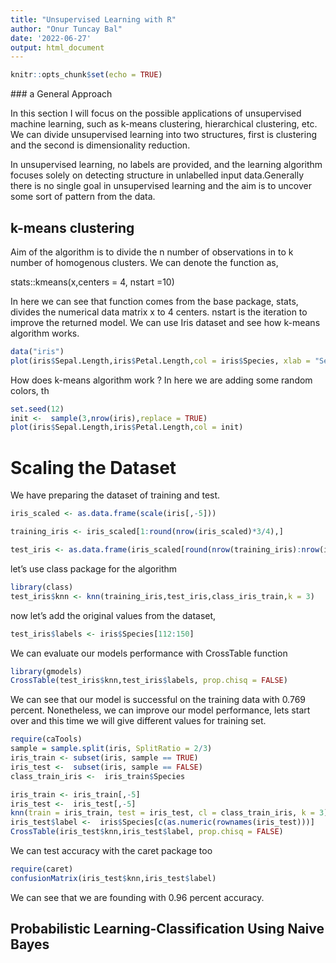```yaml
---
title: "Unsupervised Learning with R"
author: "Onur Tuncay Bal"
date: '2022-06-27'
output: html_document
---
```


```r
knitr::opts_chunk$set(echo = TRUE)
```

### a General Approach

In this section I will focus on the possible applications of unsupervised machine learning, such as k-means clustering, hierarchical clustering, etc. We can divide unsupervised learning into two structures, first is clustering and the second is dimensionality reduction.

In unsupervised learning, no labels are provided, and the learning algorithm focuses solely on detecting structure in unlabelled input data.Generally there is no single goal in unsupervised learning and the aim is to uncover some sort of pattern from the data.

## k-means clustering
Aim of the algorithm is to divide the n number of observations in to k number of homogenous clusters. We can denote the function as,

stats::kmeans(x,centers = 4, nstart  =10)

In here we can see that function comes from the base package, stats, divides the numerical data matrix x to 4 centers. nstart is the iteration to improve the returned model.
We can use Iris dataset and see how k-means algorithm works.

```r
data("iris")
plot(iris$Sepal.Length,iris$Petal.Length,col = iris$Species, xlab = "Sepal Length",ylab = "Petal Length")
```
How does k-means algorithm work ? In here we are adding some random colors, th
```r
set.seed(12)
init <-  sample(3,nrow(iris),replace = TRUE)
plot(iris$Sepal.Length,iris$Petal.Length,col = init)
```
# Scaling the Dataset

We have preparing the dataset of training and test.
```r
iris_scaled <- as.data.frame(scale(iris[,-5]))

training_iris <- iris_scaled[1:round(nrow(iris_scaled)*3/4),]

test_iris <- as.data.frame(iris_scaled[round(nrow(training_iris):nrow(iris_scaled)),])
```

let's use class package for the algorithm

```r
library(class)
test_iris$knn <- knn(training_iris,test_iris,class_iris_train,k = 3)
```
now let's add the original values from the dataset,

```r
test_iris$labels <- iris$Species[112:150]
```

We can evaluate our models performance with CrossTable function
```r
library(gmodels)
CrossTable(test_iris$knn,test_iris$labels, prop.chisq = FALSE)
```


We can see that our model is successful on the training data with 0.769 percent. Nonetheless, we can improve our model performance, lets start over and this time we will give different values for training set.

```r
require(caTools)
sample = sample.split(iris, SplitRatio = 2/3)
iris_train <- subset(iris, sample == TRUE)
iris_test <-  subset(iris, sample == FALSE)
class_train_iris <-  iris_train$Species

iris_train <- iris_train[,-5]
iris_test <-  iris_test[,-5]
knn(train = iris_train, test = iris_test, cl = class_train_iris, k = 3) -> iris_test$knn
iris_test$label <-  iris$Species[c(as.numeric(rownames(iris_test)))]
CrossTable(iris_test$knn,iris_test$label, prop.chisq = FALSE)
```

We can test accuracy with the caret package too
```r
require(caret)
confusionMatrix(iris_test$knn,iris_test$label)
```

We can see that we are founding with 0.96 percent accuracy. 


## Probabilistic Learning-Classification Using Naive Bayes
